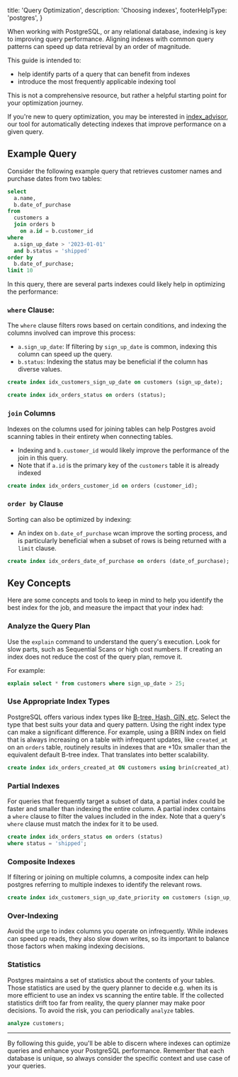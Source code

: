 
  title: 'Query Optimization',
  description: 'Choosing indexes',
  footerHelpType: 'postgres',
}

When working with PostgreSQL, or any relational database, indexing is key to improving query performance.
Aligning indexes with common query patterns can speed up data retrieval by an order of magnitude.

This guide is intended to:

- help identify parts of a query that can benefit from indexes
- introduce the most frequently applicable indexing tool

This is not a comprehensive resource, but rather a helpful starting point for your optimization journey.

If you're new to query optimization, you may be interested in [index_advisor](/docs/guides/database/extensions/index_advisor), our tool for automatically detecting indexes that improve performance on a given query.

## Example Query

Consider the following example query that retrieves customer names and purchase dates from two tables:

```sql
select
  a.name,
  b.date_of_purchase
from
  customers a
  join orders b
    on a.id = b.customer_id
where
  a.sign_up_date > '2023-01-01'
  and b.status = 'shipped'
order by
  b.date_of_purchase;
limit 10
```

In this query, there are several parts indexes could likely help in optimizing the performance:

### `where` Clause:

The `where` clause filters rows based on certain conditions, and indexing the columns involved can improve this process:

- `a.sign_up_date`: If filtering by `sign_up_date` is common, indexing this column can speed up the query.
- `b.status`: Indexing the status may be beneficial if the column has diverse values.

```sql
create index idx_customers_sign_up_date on customers (sign_up_date);

create index idx_orders_status on orders (status);
```

### `join` Columns

Indexes on the columns used for joining tables can help Postgres avoid scanning tables in their entirety when connecting tables.

- Indexing and `b.customer_id` would likely improve the performance of the join in this query.
- Note that if `a.id` is the primary key of the `customers` table it is already indexed

```sql
create index idx_orders_customer_id on orders (customer_id);
```

### `order by` Clause

Sorting can also be optimized by indexing:

- An index on `b.date_of_purchase` wcan improve the sorting process, and is particularly beneficial when a subset of rows is being returned with a `limit` clause.

```sql
create index idx_orders_date_of_purchase on orders (date_of_purchase);
```

## Key Concepts

Here are some concepts and tools to keep in mind to help you identify the best index for the job, and measure the impact that your index had:

### Analyze the Query Plan

Use the `explain` command to understand the query's execution. Look for slow parts, such as Sequential Scans or high cost numbers. If creating an index does not reduce the cost of the query plan, remove it.

For example:

```sql
explain select * from customers where sign_up_date > 25;
```

### Use Appropriate Index Types

PostgreSQL offers various index types like [B-tree, Hash, GIN, etc](https://www.postgresql.org/docs/current/indexes-types.html). Select the type that best suits your data and query pattern. Using the right index type can make a significant difference. For example, using a BRIN index on field that is always increasing on a table with infrequent updates, like `created_at` on an `orders` table, routinely results in indexes that are +10x smaller than the equivalent default B-tree index. That translates into better scalability.

```sql
create index idx_orders_created_at ON customers using brin(created_at);
```

### Partial Indexes

For queries that frequently target a subset of data, a partial index could be faster and smaller than indexing the entire column. A partial index contains a `where` clause to filter the values included in the index. Note that a query's `where` clause must match the index for it to be used.

```sql
create index idx_orders_status on orders (status)
where status = 'shipped';
```

### Composite Indexes

If filtering or joining on multiple columns, a composite index can help postgres referring to multiple indexes to identify the relevant rows.

```sql
create index idx_customers_sign_up_date_priority on customers (sign_up_date, priority);
```

### Over-Indexing

Avoid the urge to index columns you operate on infrequently. While indexes can speed up reads, they also slow down writes, so its important to balance those factors when making indexing decisions.

### Statistics

Postgres maintains a set of statistics about the contents of your tables. Those statistics are used by the query planner to decide e.g. when its is more efficient to use an index vs scanning the entire table. If the collected statistics drift too far from reality, the query planner may make poor decisions. To avoid the risk, you can periodically `analyze` tables.

```sql
analyze customers;
```

---

By following this guide, you'll be able to discern where indexes can optimize queries and enhance your PostgreSQL performance. Remember that each database is unique, so always consider the specific context and use case of your queries.


